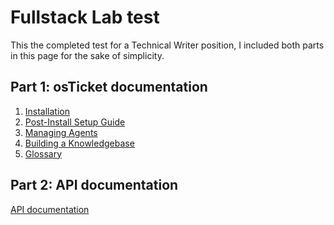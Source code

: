 # Fullstack Lab test

This the completed test for a Technical Writer position, I included both parts in this page for the sake of simplicity.

## Part 1: osTicket documentation

1. [Installation](installation.mdx)
2. [Post-Install Setup Guide](post_install.mdx)
3. [Managing Agents](agents.mdx)
4. [Building a Knowledgebase](knowledgebase.mdx)
5. [Glossary](glossary.mdx)

## Part 2: API documentation

[API documentation](api_documentation.mdx)

